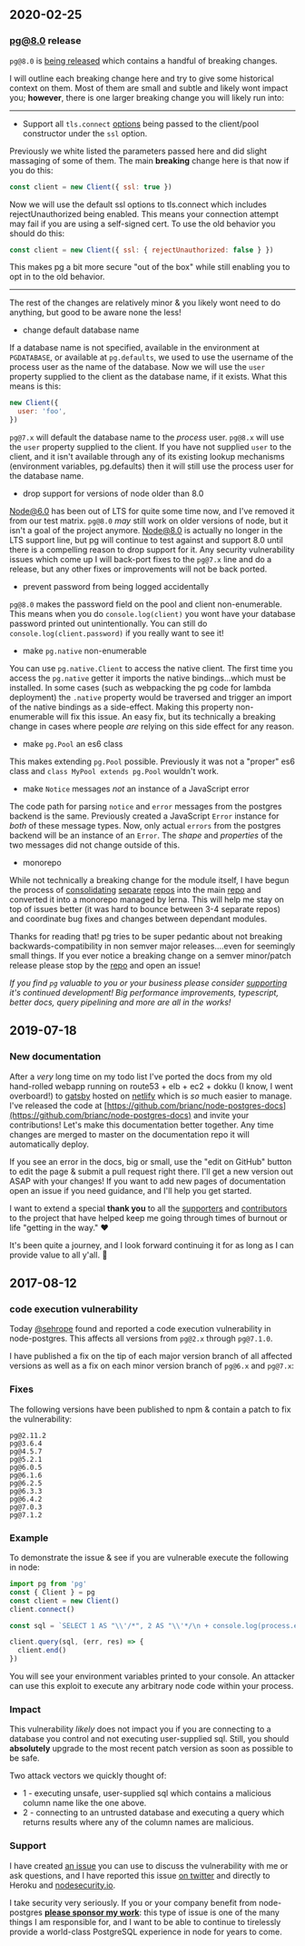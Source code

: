 
## 2020-02-25

### pg@8.0 release

`pg@8.0` is [being released](https://github.com/brianc/node-postgres/pull/2117) which contains a handful of breaking changes.

I will outline each breaking change here and try to give some historical context on them. Most of them are small and subtle and likely wont impact you; **however**, there is one larger breaking change you will likely run into:

---

- Support all `tls.connect` [options](https://nodejs.org/api/tls.html#tls_tls_connect_options_callback) being passed to the client/pool constructor under the `ssl` option.

Previously we white listed the parameters passed here and did slight massaging of some of them. The main **breaking** change here is that now if you do this:

```js
const client = new Client({ ssl: true })
```

<Alert>
  Now we will use the default ssl options to tls.connect which includes rejectUnauthorized being enabled. This means
  your connection attempt may fail if you are using a self-signed cert. To use the old behavior you should do this:
</Alert>

```js
const client = new Client({ ssl: { rejectUnauthorized: false } })
```

This makes pg a bit more secure "out of the box" while still enabling you to opt in to the old behavior.

---

The rest of the changes are relatively minor & you likely wont need to do anything, but good to be aware none the less!

- change default database name

If a database name is not specified, available in the environment at `PGDATABASE`, or available at `pg.defaults`, we used to use the username of the process user as the name of the database. Now we will use the `user` property supplied to the client as the database name, if it exists. What this means is this:

```jsx
new Client({
  user: 'foo',
})
```

`pg@7.x` will default the database name to the _process_ user. `pg@8.x` will use the `user` property supplied to the client. If you have not supplied `user` to the client, and it isn't available through any of its existing lookup mechanisms (environment variables, pg.defaults) then it will still use the process user for the database name.

- drop support for versions of node older than 8.0

Node@6.0 has been out of LTS for quite some time now, and I've removed it from our test matrix. `pg@8.0` _may_ still work on older versions of node, but it isn't a goal of the project anymore. Node@8.0 is actually no longer in the LTS support line, but pg will continue to test against and support 8.0 until there is a compelling reason to drop support for it. Any security vulnerability issues which come up I will back-port fixes to the `pg@7.x` line and do a release, but any other fixes or improvements will not be back ported.

- prevent password from being logged accidentally

`pg@8.0` makes the password field on the pool and client non-enumerable. This means when you do `console.log(client)` you wont have your database password printed out unintentionally. You can still do `console.log(client.password)` if you really want to see it!

- make `pg.native` non-enumerable

You can use `pg.native.Client` to access the native client. The first time you access the `pg.native` getter it imports the native bindings...which must be installed. In some cases (such as webpacking the pg code for lambda deployment) the `.native` property would be traversed and trigger an import of the native bindings as a side-effect. Making this property non-enumerable will fix this issue. An easy fix, but its technically a breaking change in cases where people _are_ relying on this side effect for any reason.

- make `pg.Pool` an es6 class

This makes extending `pg.Pool` possible. Previously it was not a "proper" es6 class and `class MyPool extends pg.Pool` wouldn't work.

- make `Notice` messages _not_ an instance of a JavaScript error

The code path for parsing `notice` and `error` messages from the postgres backend is the same. Previously created a JavaScript `Error` instance for _both_ of these message types. Now, only actual `errors` from the postgres backend will be an instance of an `Error`. The _shape_ and _properties_ of the two messages did not change outside of this.

- monorepo

While not technically a breaking change for the module itself, I have begun the process of [consolidating](https://github.com/brianc/node-pg-query-stream) [separate](https://github.com/brianc/node-pg-cursor/) [repos](https://github.com/brianc/node-pg-pool) into the main [repo](https://github.com/brianc/node-postgres) and converted it into a monorepo managed by lerna. This will help me stay on top of issues better (it was hard to bounce between 3-4 separate repos) and coordinate bug fixes and changes between dependant modules.

Thanks for reading that! pg tries to be super pedantic about not breaking backwards-compatibility in non semver major releases....even for seemingly small things. If you ever notice a breaking change on a semver minor/patch release please stop by the [repo](https://github.com/brianc/node-postgres) and open an issue!

_If you find `pg` valuable to you or your business please consider [supporting](http://github.com/sponsors/brianc) it's continued development! Big performance improvements, typescript, better docs, query pipelining and more are all in the works!_

## 2019-07-18

### New documentation

After a _very_ long time on my todo list I've ported the docs from my old hand-rolled webapp running on route53 + elb + ec2 + dokku (I know, I went overboard!) to [gatsby](https://www.gatsbyjs.org/) hosted on [netlify](https://www.netlify.com/) which is _so_ much easier to manage. I've released the code at [https://github.com/brianc/node-postgres-docs](https://github.com/brianc/node-postgres-docs) and invite your contributions! Let's make this documentation better together. Any time changes are merged to master on the documentation repo it will automatically deploy.

If you see an error in the docs, big or small, use the "edit on GitHub" button to edit the page & submit a pull request right there. I'll get a new version out ASAP with your changes! If you want to add new pages of documentation open an issue if you need guidance, and I'll help you get started.

I want to extend a special **thank you** to all the [supporters](https://github.com/brianc/node-postgres/blob/master/SPONSORS.md) and [contributors](https://github.com/brianc/node-postgres/graphs/contributors) to the project that have helped keep me going through times of burnout or life "getting in the way." ❤️

It's been quite a journey, and I look forward continuing it for as long as I can provide value to all y'all. 🤠

## 2017-08-12

### code execution vulnerability

Today [@sehrope](https://github.com/sehrope) found and reported a code execution vulnerability in node-postgres. This affects all versions from `pg@2.x` through `pg@7.1.0`.

I have published a fix on the tip of each major version branch of all affected versions as well as a fix on each minor version branch of `pg@6.x` and `pg@7.x`:

### Fixes

The following versions have been published to npm & contain a patch to fix the vulnerability:

```
pg@2.11.2
pg@3.6.4
pg@4.5.7
pg@5.2.1
pg@6.0.5
pg@6.1.6
pg@6.2.5
pg@6.3.3
pg@6.4.2
pg@7.0.3
pg@7.1.2
```

### Example

To demonstrate the issue & see if you are vulnerable execute the following in node:

```js
import pg from 'pg'
const { Client } = pg
const client = new Client()
client.connect()

const sql = `SELECT 1 AS "\\'/*", 2 AS "\\'*/\n + console.log(process.env)] = null;\n//"`

client.query(sql, (err, res) => {
  client.end()
})
```

You will see your environment variables printed to your console. An attacker can use this exploit to execute any arbitrary node code within your process.

### Impact

This vulnerability _likely_ does not impact you if you are connecting to a database you control and not executing user-supplied sql. Still, you should **absolutely** upgrade to the most recent patch version as soon as possible to be safe.

Two attack vectors we quickly thought of:

- 1 - executing unsafe, user-supplied sql which contains a malicious column name like the one above.
- 2 - connecting to an untrusted database and executing a query which returns results where any of the column names are malicious.

### Support

I have created [an issue](https://github.com/brianc/node-postgres/issues/1408) you can use to discuss the vulnerability with me or ask questions, and I have reported this issue [on twitter](https://twitter.com/briancarlson) and directly to Heroku and [nodesecurity.io](https://nodesecurity.io/).

I take security very seriously. If you or your company benefit from node-postgres **[please sponsor my work](https://www.patreon.com/node_postgres)**: this type of issue is one of the many things I am responsible for, and I want to be able to continue to tirelessly provide a world-class PostgreSQL experience in node for years to come.
